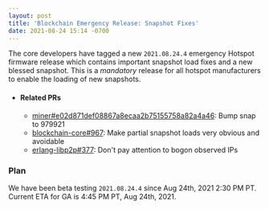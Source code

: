 ```yaml
---
layout: post
title: 'Blockchain Emergency Release: Snapshot Fixes'
date: 2021-08-24 15:14 -0700
---
```


The core developers have tagged a new `2021.08.24.4` emergency Hotspot firmware release which
contains important snapshot load fixes and a new blessed snapshot. This is a _mandatory_ release for
all hotspot manufacturers to enable the loading of new snapshots.

<!--truncate-->

- #### Related PRs

  - [miner#e02d871def08867a8ecaa2b75155758a82a4a46](https://github.com/helium/miner/commit/e02d871def08867a8ecaa2b75155758a82a4a46):
    Bump snap to 979921
  - [blockchain-core#967](https://github.com/helium/blockchain-core/pull/967): Make partial snapshot
    loads very obvious and avoidable
  - [erlang-libp2p#377](https://github.com/helium/erlang-libp2p/pull/377): Don't pay attention to
    bogon observed IPs

### Plan

We have been beta testing `2021.08.24.4` since Aug 24th, 2021 2:30 PM PT. Current ETA for GA is 4:45
PM PT, Aug 24th, 2021.
